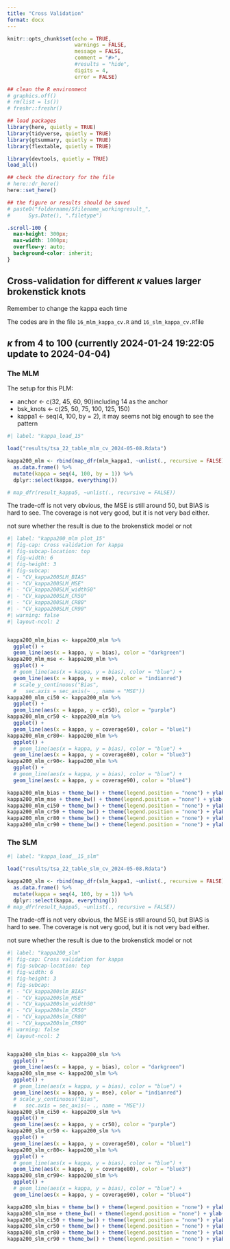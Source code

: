 ```yaml
---
title: "Cross Validation"
format: docx
---
```


```r
knitr::opts_chunk$set(echo = TRUE,
                      warnings = FALSE,
                      message = FALSE,
                      comment = "#>",
                      #results = "hide",
                      digits = 4,
                      error = FALSE)

## clean the R environment
# graphics.off()
# rm(list = ls())
# freshr::freshr()

## load packages
library(here, quietly = TRUE)
library(tidyverse, quietly = TRUE)
library(gtsummary, quietly = TRUE)
library(flextable, quietly = TRUE)

library(devtools, quietly = TRUE)
load_all()

## check the directory for the file
# here::dr_here()
here::set_here()

## the figure or results should be saved 
# paste0("foldername/Sfilename_workingresult_", 
#      Sys.Date(), ".filetype")
```

```css
.scroll-100 {
  max-height: 300px;
  max-width: 1000px;
  overflow-y: auto;
  background-color: inherit;
}
```

## Cross-validation for different $\kappa$ values larger brokenstick knots

Remember to change the kappa each time

The codes are in the file `16_mlm_kappa_cv.R` and `16_slm_kappa_cv.R`file

## $\kappa$ from 4 to 100 (currently 2024-01-24 19:22:05 update to 2024-04-04)

### The MLM {#sec-mlm_cv}

The setup for this PLM:

-   anchor \<- c(32, 45, 60, 90)including 14 as the anchor
-   bsk_knots \<- c(25, 50, 75, 100, 125, 150)
-   kappa1 \<- seq(4, 100, by = 2), it may seems not big enough to see the pattern

```r
#| label: "kappa_load_15"

load("results/tsa_22_table_mlm_cv_2024-05-08.Rdata")

kappa200_mlm <- rbind(map_dfr(mlm_kappa1, ~unlist(., recursive = FALSE))) %>%
  as.data.frame() %>%
  mutate(kappa = seq(4, 100, by = 1)) %>%
  dplyr::select(kappa, everything())

# map_dfr(result_kappa5, ~unlist(., recursive = FALSE))
```

The trade-off is not very obvious, the MSE is still around 50, but BIAS is hard to see. The coverage is not very good, but it is not very bad either.

not sure whether the result is due to the brokenstick model or not

```r
#| label: "kappa200_mlm plot_15"
#| fig-cap: Cross validation for kappa
#| fig-subcap-location: top
#| fig-width: 6
#| fig-height: 3
#| fig-subcap:
#| - "CV_kappa200SLM_BIAS"
#| - "CV_kappa200SLM_MSE"
#| - "CV_kappa200SLM_width50"
#| - "CV_kappa200SLM_CR50"
#| - "CV_kappa200SLM_CR80"
#| - "CV_kappa200SLM_CR90"
#| warning: false
#| layout-ncol: 2


kappa200_mlm_bias <- kappa200_mlm %>%
  ggplot() +
  geom_line(aes(x = kappa, y = bias), color = "darkgreen") 
kappa200_mlm_mse <- kappa200_mlm %>%
  ggplot() +
  # geom_line(aes(x = kappa, y = bias), color = "blue") +
  geom_line(aes(x = kappa, y = mse), color = "indianred") 
  # scale_y_continuous("Bias", 
  #   sec.axis = sec_axis(~ ., name = "MSE"))
kappa200_mlm_ci50 <- kappa200_mlm %>%
  ggplot() +
  geom_line(aes(x = kappa, y = cr50), color = "purple") 
kappa200_mlm_cr50 <- kappa200_mlm %>%
  ggplot() +
  geom_line(aes(x = kappa, y = coverage50), color = "blue1") 
kappa200_mlm_cr80<- kappa200_mlm %>%
  ggplot() +
  # geom_line(aes(x = kappa, y = bias), color = "blue") +
  geom_line(aes(x = kappa, y = coverage80), color = "blue3") 
kappa200_mlm_cr90<- kappa200_mlm %>%
  ggplot() +
  # geom_line(aes(x = kappa, y = bias), color = "blue") +
  geom_line(aes(x = kappa, y = coverage90), color = "blue4")

kappa200_mlm_bias + theme_bw() + theme(legend.position = "none") + ylab("BIAS") + xlab("Number of Matches")
kappa200_mlm_mse + theme_bw() + theme(legend.position = "none") + ylab("MSE") + xlab("Number of Matches")
kappa200_mlm_ci50 + theme_bw() + theme(legend.position = "none") + ylab("Width of 50% PI") + xlab("Number of Matches")
kappa200_mlm_cr50 + theme_bw() + theme(legend.position = "none") + ylab("CR of 50% PI") + xlab("Number of Matches")
kappa200_mlm_cr80 + theme_bw() + theme(legend.position = "none") + ylab("CR of 80% PI") + xlab("Number of Matches")
kappa200_mlm_cr90 + theme_bw() + theme(legend.position = "none") + ylab("CR of 90% PI") + xlab("Number of Matches")

```

### The SLM {#sec-slm_cv}

```r
#| label: "kappa_load__15_slm"

load("results/tsa_22_table_slm_cv_2024-05-08.Rdata")

kappa200_slm <- rbind(map_dfr(slm_kappa1, ~unlist(., recursive = FALSE))) %>%
  as.data.frame() %>%
  mutate(kappa = seq(4, 100, by = 1)) %>%
  dplyr::select(kappa, everything())
# map_dfr(result_kappa5, ~unlist(., recursive = FALSE))
```

The trade-off is not very obvious, the MSE is still around 50, but BIAS is hard to see. The coverage is not very good, but it is not very bad either.

not sure whether the result is due to the brokenstick model or not

```r
#| label: "kappa200_slm"
#| fig-cap: Cross validation for kappa
#| fig-subcap-location: top
#| fig-width: 6
#| fig-height: 3
#| fig-subcap:
#| - "CV_kappa200slm_BIAS"
#| - "CV_kappa200slm_MSE"
#| - "CV_kappa200slm_width50"
#| - "CV_kappa200slm_CR50"
#| - "CV_kappa200slm_CR80"
#| - "CV_kappa200slm_CR90"
#| warning: false
#| layout-ncol: 2


kappa200_slm_bias <- kappa200_slm %>%
  ggplot() +
  geom_line(aes(x = kappa, y = bias), color = "darkgreen") 
kappa200_slm_mse <- kappa200_slm %>%
  ggplot() +
  # geom_line(aes(x = kappa, y = bias), color = "blue") +
  geom_line(aes(x = kappa, y = mse), color = "indianred") 
  # scale_y_continuous("Bias", 
  #   sec.axis = sec_axis(~ ., name = "MSE"))
kappa200_slm_ci50 <- kappa200_slm %>%
  ggplot() +
  geom_line(aes(x = kappa, y = cr50), color = "purple") 
kappa200_slm_cr50 <- kappa200_slm %>%
  ggplot() +
  geom_line(aes(x = kappa, y = coverage50), color = "blue1") 
kappa200_slm_cr80<- kappa200_slm %>%
  ggplot() +
  # geom_line(aes(x = kappa, y = bias), color = "blue") +
  geom_line(aes(x = kappa, y = coverage80), color = "blue3") 
kappa200_slm_cr90<- kappa200_slm %>%
  ggplot() +
  # geom_line(aes(x = kappa, y = bias), color = "blue") +
  geom_line(aes(x = kappa, y = coverage90), color = "blue4")

kappa200_slm_bias + theme_bw() + theme(legend.position = "none") + ylab("BIAS") + xlab("Number of Matches")
kappa200_slm_mse + theme_bw() + theme(legend.position = "none") + ylab("MSE") + xlab("Number of Matches")
kappa200_slm_ci50 + theme_bw() + theme(legend.position = "none") + ylab("Width of 50% PI") + xlab("Number of Matches")
kappa200_slm_cr50 + theme_bw() + theme(legend.position = "none") + ylab("CR of 50% PI") + xlab("Number of Matches")
kappa200_slm_cr80 + theme_bw() + theme(legend.position = "none") + ylab("CR of 80% PI") + xlab("Number of Matches")
kappa200_slm_cr90 + theme_bw() + theme(legend.position = "none") + ylab("CR of 90% PI") + xlab("Number of Matches")

```
